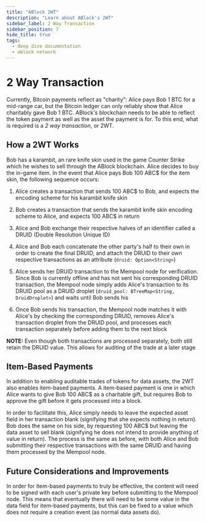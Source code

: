 ```yaml
---
title: "ABlock 2WT"
description: "Learn about ABlock's 2WT"
sidebar_label: 2 Way Transaction
sidebar_position: 7
hide_title: true
tags:
  - deep dive documentation
  - ablock network
---
```


# 2 Way Transaction

Currently, Bitcoin payments reflect as "charity": Alice pays Bob 1 BTC for a mid-range car, but the Bitcoin ledger can only reliably show that Alice charitably gave Bob 1 BTC. ABlock's blockchain needs to be able to reflect the token payment as well as the asset the payment is for. To this end, what is required is a *2 way transaction*, or 2WT. 

## How a 2WT Works

Bob has a karambit, an rare knife skin used in the game Counter Strike which he wishes to sell through the ABlock blockchain. Alice decides to buy the in-game item. In the event that Alice pays Bob 100 ABC$ for the item skin, the following sequence occurs:

1. Alice creates a transaction that sends 100 ABC$ to Bob, and expects the encoding scheme for his karambit knife skin

2. Bob creates a transaction that sends the karambit knife skin encoding scheme to Alice, and expects 100 ABC$ in return

3. Alice and Bob exchange their respective halves of an identifier called a DRUID (Double Resolution Unique ID)

4. Alice and Bob each concatenate the other party's half to their own in order to create the final DRUID, and attach the DRUID to their own respective transactions as an attribute (`druid: Option<String>`)

5. Alice sends her DRUID transaction to the Mempool node for verification. Since Bob is currently offline and has not sent his corresponding DRUID transaction, the Mempool node simply adds Alice's transaction to its DRUID pool as a DRUID droplet (`druid_pool: BTreeMap<String, DruidDroplet>`) and waits until Bob sends his

6. Once Bob sends his transaction, the Mempool node matches it with Alice's by checking the corresponding DRUID, removes Alice's transaction droplet from the DRUID pool, and processes each transaction separately before adding them to the next block

**NOTE:** Even though both transactions are processed separately, both still retain the DRUID value. This allows for auditing of the trade at a later stage

## Item-Based Payments

In addition to enabling auditable trades of tokens for data assets, the 2WT also enables item-based payments. A item-based payment is one in which Alice wants to give Bob 100 ABC$ as a charitable gift, but requires Bob to approve the gift before it gets processed into a block.

In order to facilitate this, Alice simply needs to leave the expected asset field in her transaction blank (signifying that she expects nothing in return). Bob does the same on his side, by requesting 100 ABC$ but leaving the data asset to sell blank (signifying he does not intend to provide anything of value in return). The process is the same as before, with both Alice and Bob submitting their respective transactions with the same DRUID and having them processed by the Mempool node.

## Future Considerations and Improvements

In order for item-based payments to truly be effective, the content will need to be signed with each user's private key before submitting to the Mempool node. This means that eventually there will need to be some value in the data field for item-based payments, but this can be fixed to a value which does not require a creation event (as normal data assets do).
